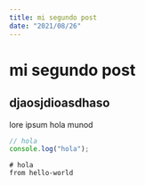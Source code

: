 ```yaml
---
title: mi segundo post
date: "2021/08/26"
---
```


# mi segundo post

## djaosjdioasdhaso

lore ipsum hola munod

<Podcast name="hsaidhsa" />

```js
// hola
console.log("hola");
```

```docker
# hola
from hello-world
```
